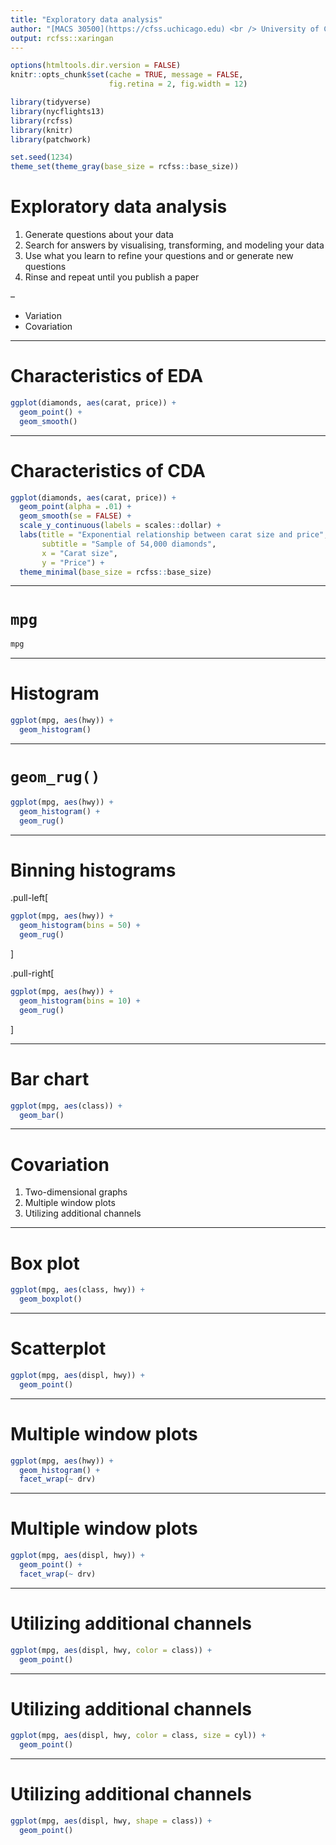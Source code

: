 ```yaml
---
title: "Exploratory data analysis"
author: "[MACS 30500](https://cfss.uchicago.edu) <br /> University of Chicago"
output: rcfss::xaringan
---
```


```r
options(htmltools.dir.version = FALSE)
knitr::opts_chunk$set(cache = TRUE, message = FALSE,
                      fig.retina = 2, fig.width = 12)

library(tidyverse)
library(nycflights13)
library(rcfss)
library(knitr)
library(patchwork)

set.seed(1234)
theme_set(theme_gray(base_size = rcfss::base_size))
```

# Exploratory data analysis

1. Generate questions about your data
1. Search for answers by visualising, transforming, and modeling your data
1. Use what you learn to refine your questions and or generate new questions
1. Rinse and repeat until you publish a paper

--

* Variation
* Covariation

---

# Characteristics of EDA

```r
ggplot(diamonds, aes(carat, price)) +
  geom_point() +
  geom_smooth()
```

---

# Characteristics of CDA

```r
ggplot(diamonds, aes(carat, price)) +
  geom_point(alpha = .01) +
  geom_smooth(se = FALSE) +
  scale_y_continuous(labels = scales::dollar) +
  labs(title = "Exponential relationship between carat size and price",
       subtitle = "Sample of 54,000 diamonds",
       x = "Carat size",
       y = "Price") +
  theme_minimal(base_size = rcfss::base_size)
```

---

# `mpg`

```r
mpg
```

---

# Histogram

```r
ggplot(mpg, aes(hwy)) +
  geom_histogram()
```

---

# `geom_rug()`

```r
ggplot(mpg, aes(hwy)) +
  geom_histogram() +
  geom_rug()
```

---

# Binning histograms

.pull-left[

```r
ggplot(mpg, aes(hwy)) +
  geom_histogram(bins = 50) +
  geom_rug()
```

]

.pull-right[

```r
ggplot(mpg, aes(hwy)) +
  geom_histogram(bins = 10) +
  geom_rug()
```

]



---

# Bar chart

```r
ggplot(mpg, aes(class)) +
  geom_bar()
```

---

# Covariation

1. Two-dimensional graphs
1. Multiple window plots
1. Utilizing additional channels

---

# Box plot

```r
ggplot(mpg, aes(class, hwy)) +
  geom_boxplot()
```

---

# Scatterplot

```r
ggplot(mpg, aes(displ, hwy)) +
  geom_point()
```

---

# Multiple window plots

```r
ggplot(mpg, aes(hwy)) +
  geom_histogram() +
  facet_wrap(~ drv)
```

---

# Multiple window plots

```r
ggplot(mpg, aes(displ, hwy)) +
  geom_point() +
  facet_wrap(~ drv)
```

---

# Utilizing additional channels

```r
ggplot(mpg, aes(displ, hwy, color = class)) +
  geom_point()
```

---

# Utilizing additional channels

```r
ggplot(mpg, aes(displ, hwy, color = class, size = cyl)) +
  geom_point()
```

---

# Utilizing additional channels

```r
ggplot(mpg, aes(displ, hwy, shape = class)) +
  geom_point()
```
